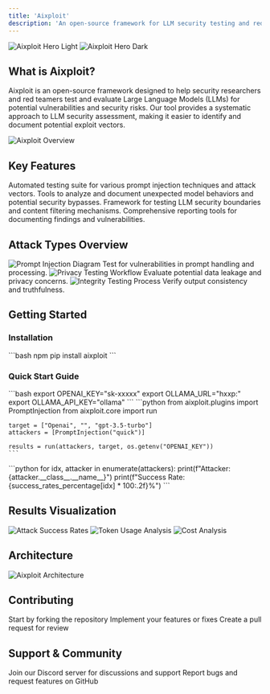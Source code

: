 ```yaml
---
title: 'Aixploit'
description: 'An open-source framework for LLM security testing and red teaming'
---
```


<img
  className="block dark:hidden"
  src="/images/aixploit-banner-light.png"
  alt="Aixploit Hero Light"
/>
<img
  className="hidden dark:block"
  src="/images/aixploit-banner-dark.png"
  alt="Aixploit Hero Dark"
/>

## What is Aixploit?

Aixploit is an open-source framework designed to help security researchers and red teamers test and evaluate Large Language Models (LLMs) for potential vulnerabilities and security risks. Our tool provides a systematic approach to LLM security assessment, making it easier to identify and document potential exploit vectors.

<Frame>
  <img src="/images/aixploit-overview.png" alt="Aixploit Overview" />
</Frame>

## Key Features

<CardGroup cols={2}>
  <Card title="Prompt Injection Testing" icon="syringe" color="#ff6b6b">
    Automated testing suite for various prompt injection techniques and attack vectors.
  </Card>
  <Card title="Model Behavior Analysis" icon="brain" color="#4ecdc4">
    Tools to analyze and document unexpected model behaviors and potential security bypasses.
  </Card>
  <Card title="Security Boundary Testing" icon="shield" color="#45b7d1">
    Framework for testing LLM security boundaries and content filtering mechanisms.
  </Card>
  <Card title="Reporting & Documentation" icon="file-lines" color="#96ceb4">
    Comprehensive reporting tools for documenting findings and vulnerabilities.
  </Card>
</CardGroup>

## Attack Types Overview

<Steps>
  <Step title="Prompt Injection">
    <Frame>
      <img src="/images/prompt-injection.png" alt="Prompt Injection Diagram" />
    </Frame>
    Test for vulnerabilities in prompt handling and processing.
  </Step>
  <Step title="Privacy Testing">
    <Frame>
      <img src="/images/privacy-testing.png" alt="Privacy Testing Workflow" />
    </Frame>
    Evaluate potential data leakage and privacy concerns.
  </Step>
  <Step title="Integrity Checks">
    <Frame>
      <img src="/images/integrity-checks.png" alt="Integrity Testing Process" />
    </Frame>
    Verify output consistency and truthfulness.
  </Step>
</Steps>

## Getting Started

### Installation

<CodeGroup>
  ```bash npm
  pip install aixploit
  ```
</CodeGroup>

### Quick Start Guide

<AccordionGroup>
  <Accordion title="1. Environment Setup">
    ```bash
    export OPENAI_KEY="sk-xxxxx"
    export OLLAMA_URL="hxxp:"
    export OLLAMA_API_KEY="ollama"
    ```
  </Accordion>
  <Accordion title="2. Basic Implementation">
    ```python
    from aixploit.plugins import PromptInjection
    from aixploit.core import run

    target = ["Openai", "", "gpt-3.5-turbo"]
    attackers = [PromptInjection("quick")]
    
    results = run(attackers, target, os.getenv("OPENAI_KEY"))
    ```
  </Accordion>
  <Accordion title="3. View Results">
    ```python
    for idx, attacker in enumerate(attackers):
        print(f"Attacker: {attacker.__class__.__name__}")
        print(f"Success Rate: {success_rates_percentage[idx] * 100:.2f}%")
    ```
  </Accordion>
</AccordionGroup>

## Results Visualization

<Tabs>
  <Tab title="Success Rates">
    <Frame>
      <img src="/images/success-rates-chart.png" alt="Attack Success Rates" />
    </Frame>
  </Tab>
  <Tab title="Token Usage">
    <Frame>
      <img src="/images/token-usage-chart.png" alt="Token Usage Analysis" />
    </Frame>
  </Tab>
  <Tab title="Cost Analysis">
    <Frame>
      <img src="/images/cost-analysis-chart.png" alt="Cost Analysis" />
    </Frame>
  </Tab>
</Tabs>

## Architecture

<Frame>
  <img src="/images/aixploit-architecture.png" alt="Aixploit Architecture" />
</Frame>

## Contributing

<CardGroup cols={3}>
  <Card title="Fork Repository" icon="code-fork">
    Start by forking the repository
  </Card>
  <Card title="Make Changes" icon="code">
    Implement your features or fixes
  </Card>
  <Card title="Submit PR" icon="code-pull-request">
    Create a pull request for review
  </Card>
</CardGroup>

## Support & Community

<CardGroup cols={2}>
  <Card title="Discord Community" icon="discord">
    Join our Discord server for discussions and support
  </Card>
  <Card title="GitHub Issues" icon="github">
    Report bugs and request features on GitHub
  </Card>
</CardGroup>
